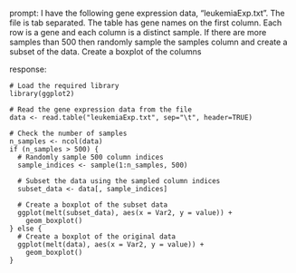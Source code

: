 prompt:
I have the following gene expression data, "leukemiaExp.txt". The file is tab separated. The table has gene names on the first column. Each row is a gene and each column is a distinct sample.  If there are more samples than 500 then randomly sample the samples column and create a subset of the data. Create a boxplot of the columns

response:
```
# Load the required library
library(ggplot2)

# Read the gene expression data from the file
data <- read.table("leukemiaExp.txt", sep="\t", header=TRUE)

# Check the number of samples
n_samples <- ncol(data)
if (n_samples > 500) {
  # Randomly sample 500 column indices
  sample_indices <- sample(1:n_samples, 500)
  
  # Subset the data using the sampled column indices
  subset_data <- data[, sample_indices]
  
  # Create a boxplot of the subset data
  ggplot(melt(subset_data), aes(x = Var2, y = value)) +
    geom_boxplot()
} else {
  # Create a boxplot of the original data
  ggplot(melt(data), aes(x = Var2, y = value)) +
    geom_boxplot()
}
```
